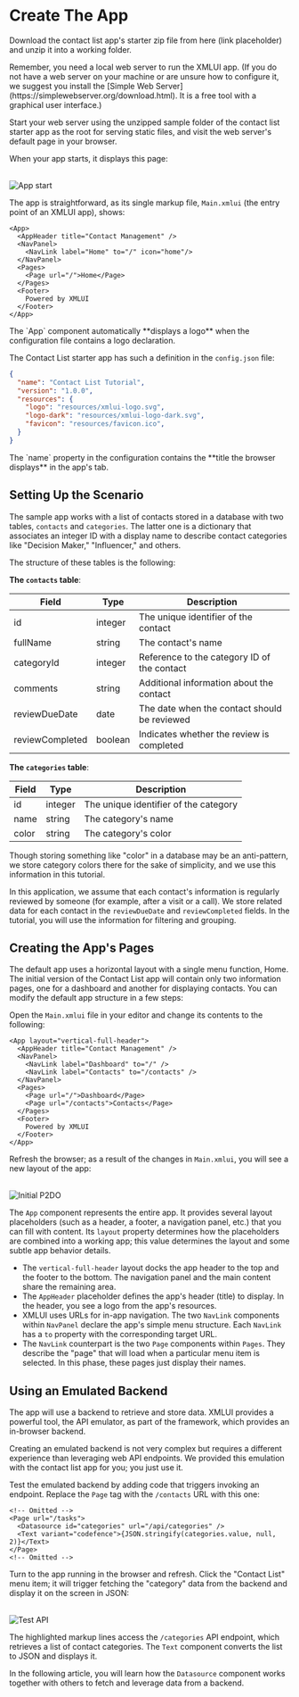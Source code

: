 
# Create The App

Download the contact list app's starter zip file from here (link placeholder) and unzip it into a working folder.

<Callout emoji="💡">
  Remember, you need a local web server to run the XMLUI app. (If you do not have a web server on your machine or are unsure how to configure it, we suggest you install the [Simple Web Server](https://simplewebserver.org/download.html). It is a free tool with a graphical user interface.)
</Callout>

Start your web server using the unzipped sample folder of the contact list starter app as the root for serving static files, and visit the web server's default page in your browser.

When your app starts, it displays this page:

<br/>
<Image alt="App start" src="/resources/images/get-started/cl-start.png" />

The app is straightforward, as its single markup file, `Main.xmlui` (the entry point of an XMLUI app), shows:

```ueml copy filename="Main.xmlui"
<App>
  <AppHeader title="Contact Management" />
  <NavPanel>
    <NavLink label="Home" to="/" icon="home"/>
  </NavPanel>
  <Pages>
    <Page url="/">Home</Page>
  </Pages>
  <Footer>
    Powered by XMLUI
  </Footer>
</App>
```

<Callout type="info" emoji="💡">
  The `App` component automatically **displays a logo** when the configuration file contains a logo declaration.
</Callout>

The Contact List starter app has such a definition in the `config.json` file:

```json copy filename="config.json" {5-6}
{
  "name": "Contact List Tutorial",
  "version": "1.0.0",
  "resources": {
    "logo": "resources/xmlui-logo.svg",
    "logo-dark": "resources/xmlui-logo-dark.svg",
    "favicon": "resources/favicon.ico",
  }
}
```

<Callout type="info" emoji="💡">
The `name` property in the configuration contains the **title the browser displays** in the app's tab.
</Callout>

## Setting Up the Scenario

The sample app works with a list of contacts stored in a database with two tables, `contacts` and `categories`. The latter one is a dictionary that associates an integer ID with a display name to describe contact categories like "Decision Maker," "Influencer," and others.

The structure of these tables is the following:

**The `contacts` table**:

| Field | Type | Description |
| --- | --- | --- |
| id | integer | The unique identifier of the contact |
| fullName | string | The contact's name |
| categoryId | integer | Reference to the category ID of the contact |
| comments | string | Additional information about the contact |
| reviewDueDate | date | The date when the contact should be reviewed |
| reviewCompleted | boolean | Indicates whether the review is completed |

**The `categories` table**:

| Field | Type | Description |
| --- | --- | --- |
| id | integer | The unique identifier of the category |
| name | string | The category's name |
| color | string | The category's color |

<Callout emoji="💡">
  Though storing something like "color" in a database may be an anti-pattern, we store category colors there for the sake of simplicity, and we use this information in this tutorial.
</Callout>

In this application, we assume that each contact's information is regularly reviewed by someone (for example, after a visit or a call). We store related data for each contact in the `reviewDueDate` and `reviewCompleted` fields. In the tutorial, you will use the information for filtering and grouping.

## Creating the App's Pages

The default app uses a horizontal layout with a single menu function, Home. The initial version of the Contact List app will contain only two information pages, one for a dashboard and another for displaying contacts. You can modify the default app structure in a few steps:

Open the `Main.xmlui` file in your editor and change its contents to the following:

```ueml copy filename="Main.xmlui" /layout="vertical-full-header"/ {3-10}
<App layout="vertical-full-header">
  <AppHeader title="Contact Management" />
  <NavPanel>
    <NavLink label="Dashboard" to="/" />
    <NavLink label="Contacts" to="/contacts" />
  </NavPanel>
  <Pages>
    <Page url="/">Dashboard</Page>
    <Page url="/contacts">Contacts</Page>
  </Pages>
  <Footer>
    Powered by XMLUI
  </Footer>
</App>
```

Refresh the browser; as a result of the changes in `Main.xmlui`, you will see a new layout of the app:

<br/>
<Image alt="Initial P2DO" src="/resources/images/get-started/cl-initial.png" />

The `App` component represents the entire app. It provides several layout placeholders (such as a header, a footer, a navigation panel, etc.) that you can fill with content. Its `layout` property determines how the placeholders are combined into a working app; this value determines the layout and some subtle app behavior details.

- The `vertical-full-header` layout docks the app header to the top and the footer to the bottom. The navigation panel and the main content share the remaining area.
- The `AppHeader` placeholder defines the app's header (title) to display. In the header, you see a logo from the app's resources.
- XMLUI uses URLs for in-app navigation. The two `NavLink` components within `NavPanel` declare the app's simple menu structure. Each `NavLink` has a `to` property with the corresponding target URL.
- The `NavLink` counterpart is the two `Page` components within `Pages`. They describe the "page" that will load when a particular menu item is selected. In this phase, these pages just display their names.

## Using an Emulated Backend

The app will use a backend to retrieve and store data. XMLUI provides a powerful tool, the API emulator, as part of the framework, which provides an in-browser backend.

<Callout emoji="💡">
  Creating an emulated backend is not very complex but requires a different experience than leveraging web API endpoints. We provided this emulation with the contact list app for you; you just use it.
</Callout>

Test the emulated backend by adding code that triggers invoking an endpoint. Replace the `Page` tag with the `/contacts` URL with this one:

```ueml copy {3-4} filename="Main.xmlui"
<!-- Omitted -->
<Page url="/tasks">
  <Datasource id="categories" url="/api/categories" />
  <Text variant="codefence">{JSON.stringify(categories.value, null, 2)}</Text>
</Page>
<!-- Omitted -->
```

Turn to the app running in the browser and refresh. Click the "Contact List" menu item; it will trigger fetching the "category" data from the backend and display it on the screen in JSON:

<br/>
<Image alt="Test API" src="/resources/images/get-started/test-emulated-api.png" />

The highlighted markup lines access the `/categories` API endpoint, which retrieves a list of contact categories. The `Text` component converts the list to JSON and displays it.

In the following article, you will learn how the `Datasource` component works together with others to fetch and leverage data from a backend.